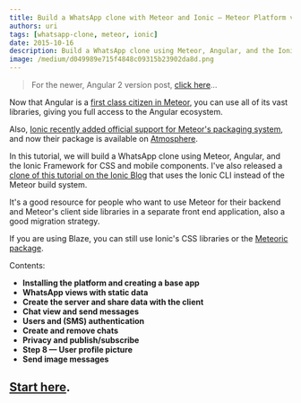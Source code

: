 ```yaml
---
title: Build a WhatsApp clone with Meteor and Ionic — Meteor Platform version
authors: uri
tags: [whatsapp-clone, meteor, ionic]
date: 2015-10-16
description: Build a WhatsApp clone using Meteor, Angular, and the Ionic Framework for CSS and mobile components
image: /medium/d049989e715f4848c09315b23902da8d.png
---
```


<Article />

> For the newer, Angular 2 version post, [click here](https://blog.meteor.com/build-a-whatsapp-clone-with-ionic-2-angular-2-and-meteor-17aa24433cd8#.2synviq0s)…

Now that Angular is a [first class citizen in Meteor](https://blog.meteor.com/official-angular-support-with-angular-meteor-1-0-0-784f0cd7094a#.smxto0ghf), you can use all of its vast libraries, giving you full access to the Angular ecosystem.

Also, [Ionic recently added official support for Meteor's packaging system](https://github.com/driftyco/ionic/pull/3133), and now their package is available on [Atmosphere](https://atmospherejs.com/driftyco/ionic).

In this tutorial, we will build a WhatsApp clone using Meteor, Angular, and the Ionic Framework for CSS and mobile components. I've also released a [clone of this tutorial on the Ionic Blog](http://blog.ionic.io/ionic-and-meteor) that uses the Ionic CLI instead of the Meteor build system.

It's a good resource for people who want to use Meteor for their backend and Meteor's client side libraries in a separate front end application, also a good migration strategy.

If you are using Blaze, you can still use Ionic's CSS libraries or the [Meteoric package](https://atmospherejs.com/meteoric/ionic).

Contents:

- **Installing the platform and creating a base app**
- **WhatsApp views with static data**
- **Create the server and share data with the client**
- **Chat view and send messages**
- **Users and (SMS) authentication**
- **Create and remove chats**
- **Privacy and publish/subscribe**
- **Step 8 — User profile picture**
- **Send image messages**

## [Start here](https://angular-meteor.com/tutorials/whatsapp2-tutorial).
